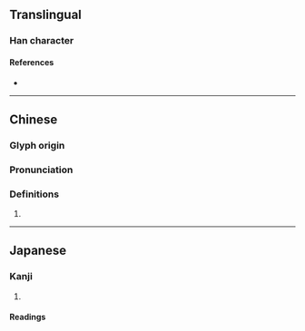 {{character info/new}}
==Translingual==

===Han character===
{{Han char|rn=19|rad=力|as=12|sn=14|four=|canj=FFKS|ids=⿰絭力}}

====References====
* {{Han ref|kx=0149.230|dkj=02446|dj=0337.150|hdz=10380.140|uh=52EC|ud=21228}}

----

==Chinese==
{{zh-forms}}

===Glyph origin===
{{Han etym}}

===Pronunciation===
{{zh-pron
|m=juān
|mc=y
|oc=y
|cat=
}}

===Definitions===
{{zh-hanzi}}

# {{rfdef|zh}}

----

==Japanese==

===Kanji===
{{ja-kanji|grade=|rs=力12}}

# {{defn|lang=ja|sort=力12}}

====Readings====
{{ja-readings|on=[[けん]] (ken)|kun=[[つとめる]] (tsutomeru), [[すこやか]] (sukoyaka)}}